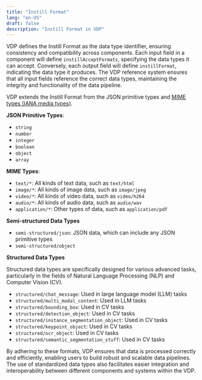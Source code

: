 ```yaml
---
title: "Instill Format"
lang: "en-US"
draft: false
description: "Instill Format in VDP"
---
```


VDP defines the Instill Format as the data type identifier, ensuring consistency and compatibility across components.
Each input field in a component will define `instillAcceptFormats`, specifying the data types it can accept.
Conversely, each output field will define `instillFormat`, indicating the data type it produces.
The VDP reference system ensures that all input fields reference the correct data types, maintaining the integrity and functionality of the data pipeline.

VDP extends the Instill Format from the JSON primitive types and [MIME types (IANA media types)](https://developer.mozilla.org/en-US/docs/Web/HTTP/Basics_of_HTTP/MIME_types).

**JSON Primitive Types**:
- `string`
- `number`
- `integer`
- `boolean`
- `object`
- `array`

**MIME Types**:
- `text/*`: All kinds of text data, such as `text/html`
- `image/*`: All kinds of image data, such as `image/jpeg`
- `video/*`: All kinds of video data, such as `video/h264`
- `audio/*`: All kinds of audio data, such as `audio/wav`
- `application/*`: Other types of data, such as `application/pdf`

**Semi-structured Data Types**

- `semi-structured/json`: JSON data, which can include any JSON primitive types
- `semi-structured/object`

**Structured Data Types**

Structured data types are specifically designed for various advanced tasks, particularly in the fields of Natural Language Processing (NLP) and Computer Vision (CV).

- `structured/chat_message`: Used in large language model (LLM) tasks
- `structured/multi_modal_content`: Used in LLM tasks
- `structured/bounding_box`: Used in CV tasks
- `structured/detection_object`: Used in CV tasks
- `structured/instance_segmentation_object`: Used in CV tasks
- `structured/keypoint_object`: Used in CV tasks
- `structured/ocr_object`: Used in CV tasks
- `structured/semantic_segmentation_stuff`: Used in CV tasks

By adhering to these formats, VDP ensures that data is processed correctly and efficiently, enabling users to build robust and scalable data pipelines.
The use of standardized data types also facilitates easier integration and interoperability between different components and systems within the VDP.
